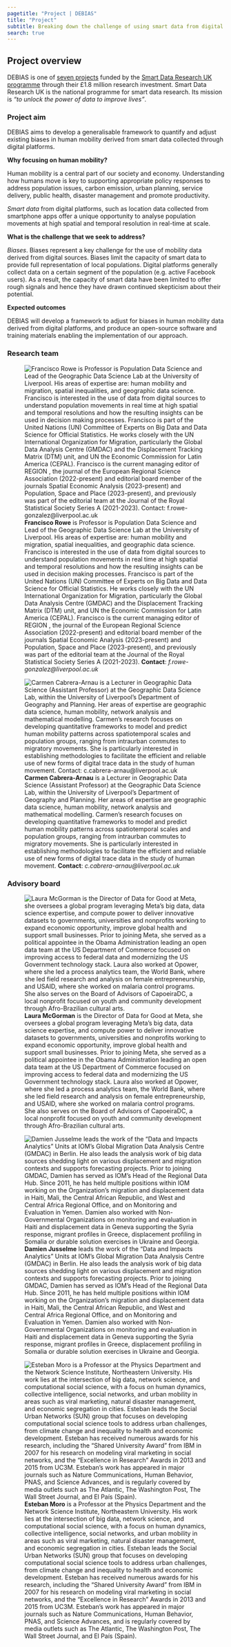 ```yaml
---
pagetitle: "Project | DEBIAS"
title: "Project"
subtitle: Breaking down the challenge of using smart data from digital sources that DEBIAS aims to address.
search: true
---
```


## Project overview

DEBIAS is one of [seven projects](https://www.sdruk.ukri.org/2024/05/21/funding-new-smart-data-research/) funded by the [Smart Data Research UK programme](https://www.sdruk.ukri.org/about-smart-data-research/) through their £1.8 million research investment. Smart Data Research UK is the national programme for smart data research. Its mission is *"to unlock the power of data to improve lives"*.

### Project aim

DEBIAS aims to develop a generalisable framework to quantify and adjust existing biases in human mobility derived from smart data collected through digital platforms.

**Why focusing on human mobility?**

Human mobility is a central part of our society and economy. Understanding how humans move is key to supporting appropriate policy responses to address population issues, carbon emission, urban planning, service delivery, public health, disaster management and promote productivity.

*Smart data* from digital platforms, such as location data collected from smartphone apps offer a unique opportunity to analyse population movements at high spatial and temporal resolution in real-time at scale.

**What is the challenge that we seek to address?**

*Biases*. Biases represent a key challenge for the use of mobility data derived from digital sources. Biases limit the capacity of smart data to provide full representation of local populations. Digital platforms generally collect data on a certain segment of the population (e.g. active Facebook users). As a result, the capacity of smart data have been limited to offer rough signals and hence they have drawn continued skepticism about their potential.

**Expected outcomes**

DEBIAS will develop a framework to adjust for biases in human mobility data derived from digital platforms, and produce an open-source software and training materials enabling the implementation of our approach.

### Research team

::: {layout-ncol="2"}
![**Francisco Rowe** is Professor is Population Data Science and Lead of the Geographic Data Science Lab at the University of Liverpool. His areas of expertise are: human mobility and migration, spatial inequalities, and geographic data science. Francisco is interested in the use of data from digital sources to understand population movements in real time at high spatial and temporal resolutions and how the resulting insights can be used in decision making processes. Francisco is part of the United Nations (UN) Committee of Experts on Big Data and Data Science for Official Statistics. He works closely with the UN International Organization for Migration, particularly the Global Data Analysis Centre (GMDAC) and the Displacement Tracking Matrix (DTM) unit, and UN the Economic Commission for Latin America (CEPAL). Francisco is the current managing editor of REGION , the journal of the European Regional Science Association (2022-present) and editorial board member of the journals Spatial Economic Analysis (2023-present) and Population, Space and Place (2023-present), and previously was part of the editorial team at the Journal of the Royal Statistical Society Series A (2021-2023). **Contact**: *f.rowe-gonzalez@liverpool.ac.uk* ](../images/francisco-photo.png)

![**Carmen Cabrera-Arnau** is a Lecturer in Geographic Data Science (Assistant Professor) at the Geographic Data Science Lab, within the University of Liverpool’s Department of Geography and Planning. Her areas of expertise are geographic data science, human mobility, network analysis and mathematical modelling. Carmen’s research focuses on developing quantitative frameworks to model and predict human mobility patterns across spatiotemporal scales and population groups, ranging from intraurban commutes to migratory movements. She is particularly interested in establishing methodologies to facilitate the efficient and reliable use of new forms of digital trace data in the study of human movement.  **Contact**: *c.cabrera-arnau@liverpool.ac.uk*](../images/carmen-photo.png)
:::

### Advisory board

::: {layout-ncol="3"}
![**Laura McGorman** is the Director of Data for Good at Meta, she oversees a global program leveraging Meta's big data, data science expertise, and compute power to deliver innovative datasets to governments, universities and nonprofits working to expand economic opportunity, improve global health and support small businesses. Prior to joining Meta, she served as a political appointee in the Obama Administration leading an open data team at the US Department of Commerce focused on improving access to federal data and modernizing the US Government technology stack. Laura also worked at Opower, where she led a process analytics team, the World Bank, where she led field research and analysis on female entrepreneurship, and USAID, where she worked on malaria control programs. She also serves on the Board of Advisors of CapoeiraDC, a local nonprofit focused on youth and community development through Afro-Brazilian cultural arts.](../images/laura.png)

![**Damien Jusselme** leads the work of the “Data and Impacts Analytics” Units at IOM’s Global Migration Data Analysis Centre (GMDAC) in Berlin. He also leads the analysis work of big data sources shedding light on various displacement and migration contexts and supports forecasting projects. Prior to joining GMDAC, Damien has served as IOM’s Head of the Regional Data Hub. Since 2011, he has held multiple positions within IOM working on the Organization’s migration and displacement data in Haiti, Mali, the Central African Republic, and West and Central Africa Regional Office, and on Monitoring and Evaluation in Yemen. Damien also worked with Non-Governmental Organizations on monitoring and evaluation in Haiti and displacement data in Geneva supporting the Syria response, migrant profiles in Greece, displacement profiling in Somalia or durable solution exercises in Ukraine and Georgia.](../images/damien.png)

![**Esteban Moro** is a Professor at the Physics Department and the Network Science Institute, Northeastern University. His work lies at the intersection of big data, network science, and computational social science, with a focus on human dynamics, collective intelligence, social networks, and urban mobility in areas such as viral marketing, natural disaster management, and economic segregation in cities. Esteban leads the Social Urban Networks (SUN) group that focuses on developing computational social science tools to address urban challenges, from climate change and inequality to health and economic development. Esteban has received numerous awards for his research, including the “Shared University Award” from IBM in 2007 for his research on modeling viral marketing in social networks, and the “Excellence in Research” Awards in 2013 and 2015 from UC3M. Esteban’s work has appeared in major journals such as Nature Communications, Human Behavior, PNAS, and Science Advances, and is regularly covered by media outlets such as The Atlantic, The Washington Post, The Wall Street Journal, and El País (Spain).](../images/esteban.png)
:::

